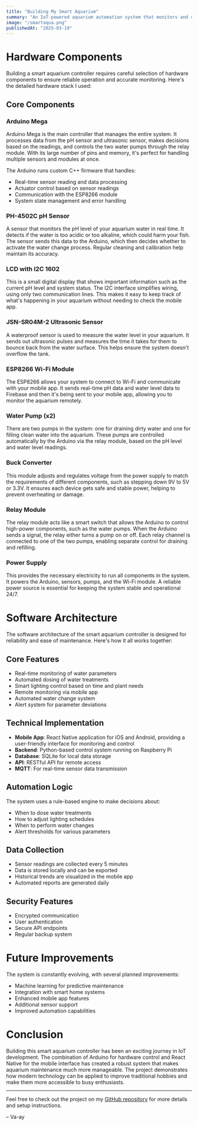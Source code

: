 ```yaml
---
title: "Building My Smart Aquarium"
summary: "An IoT-powered aquarium automation system that monitors and controls water parameters in real-time."
image: "/smartaqua.png"
publishedAt: "2025-03-19"
---
```


# Hardware Components

Building a smart aquarium controller requires careful selection of hardware components to ensure reliable operation and accurate monitoring. Here's the detailed hardware stack I used:

## Core Components

### Arduino Mega
Arduino Mega is the main controller that manages the entire system. It processes data from the pH sensor and ultrasonic sensor, makes decisions based on the readings, and controls the two water pumps through the relay module. With its large number of pins and memory, it's perfect for handling multiple sensors and modules at once.

The Arduino runs custom C++ firmware that handles:
- Real-time sensor reading and data processing
- Actuator control based on sensor readings
- Communication with the ESP8266 module
- System state management and error handling

### PH-4502C pH Sensor
A sensor that monitors the pH level of your aquarium water in real time. It detects if the water is too acidic or too alkaline, which could harm your fish. The sensor sends this data to the Arduino, which then decides whether to activate the water change process. Regular cleaning and calibration help maintain its accuracy.

### LCD with I2C 1602
This is a small digital display that shows important information such as the current pH level and system status. The I2C interface simplifies wiring, using only two communication lines. This makes it easy to keep track of what's happening in your aquarium without needing to check the mobile app.

### JSN-SR04M-2 Ultrasonic Sensor
A waterproof sensor is used to measure the water level in your aquarium. It sends out ultrasonic pulses and measures the time it takes for them to bounce back from the water surface. This helps ensure the system doesn't overflow the tank.

### ESP8266 Wi-Fi Module
The ESP8266 allows your system to connect to Wi-Fi and communicate with your mobile app. It sends real-time pH data and water level data to Firebase and then it's being sent to your mobile app, allowing you to monitor the aquarium remotely.

### Water Pump (x2)
There are two pumps in the system: one for draining dirty water and one for filling clean water into the aquarium. These pumps are controlled automatically by the Arduino via the relay module, based on the pH level and water level readings.

### Buck Converter
This module adjusts and regulates voltage from the power supply to match the requirements of different components, such as stepping down 9V to 5V or 3.3V. It ensures each device gets safe and stable power, helping to prevent overheating or damage.

### Relay Module
The relay module acts like a smart switch that allows the Arduino to control high-power components, such as the water pumps. When the Arduino sends a signal, the relay either turns a pump on or off. Each relay channel is connected to one of the two pumps, enabling separate control for draining and refilling.

### Power Supply
This provides the necessary electricity to run all components in the system. It powers the Arduino, sensors, pumps, and the Wi-Fi module. A reliable power source is essential for keeping the system stable and operational 24/7.

# Software Architecture

The software architecture of the smart aquarium controller is designed for reliability and ease of maintenance. Here's how it all works together:

## Core Features

- Real-time monitoring of water parameters
- Automated dosing of water treatments
- Smart lighting control based on time and plant needs
- Remote monitoring via mobile app
- Automated water change system
- Alert system for parameter deviations

## Technical Implementation

- **Mobile App**: React Native application for iOS and Android, providing a user-friendly interface for monitoring and control
- **Backend**: Python-based control system running on Raspberry Pi
- **Database**: SQLite for local data storage
- **API**: RESTful API for remote access
- **MQTT**: For real-time sensor data transmission

## Automation Logic

The system uses a rule-based engine to make decisions about:
- When to dose water treatments
- How to adjust lighting schedules
- When to perform water changes
- Alert thresholds for various parameters

## Data Collection

- Sensor readings are collected every 5 minutes
- Data is stored locally and can be exported
- Historical trends are visualized in the mobile app
- Automated reports are generated daily

## Security Features

- Encrypted communication
- User authentication
- Secure API endpoints
- Regular backup system

# Future Improvements

The system is constantly evolving, with several planned improvements:

- Machine learning for predictive maintenance
- Integration with smart home systems
- Enhanced mobile app features
- Additional sensor support
- Improved automation capabilities

# Conclusion

Building this smart aquarium controller has been an exciting journey in IoT development. The combination of Arduino for hardware control and React Native for the mobile interface has created a robust system that makes aquarium maintenance much more manageable. The project demonstrates how modern technology can be applied to improve traditional hobbies and make them more accessible to busy enthusiasts.

---

Feel free to check out the project on my [GitHub repository](https://github.com/yourusername/smart-aquarium) for more details and setup instructions.

– Va-ay 